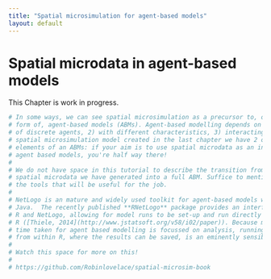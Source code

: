 ```yaml
---
title: "Spatial microsimulation for agent-based models"
layout: default
---
```

# Spatial microdata in agent-based models {#ABM}

This Chapter is work in progress.

```r
# In some ways, we can see spatial microsimulation as a precursor to, or early
# form of, agent-based models (ABMs). Agent-based modelling depends on 1) a number
# of discrete agents, 2) with different characteristics, 3) interacting. With the
# spatial microsimulation model created in the last chapter we have 2 of these 3
# elements of an ABMs: if your aim is to use spatial microdata as an input into
# agent based models, you're half way there!
# 
# We do not have space in this tutorial to describe the transition from the
# spatial microdata we have generated into a full ABM. Suffice to mention some of
# the tools that will be useful for the job.
# 
# NetLogo is an mature and widely used toolkit for agent-based models written in
# Java.  The recently published **RNetLogo** package provides an interface between
# R and NetLogo, allowing for model runs to be set-up and run directly from within
# R ([Thiele, 2014](http://www.jstatsoft.org/v58/i02/paper)). Because much of the
# time taken for agent based modelling is focussed on analysis, running NetLogo
# from within R, where the results can be saved, is an eminently sensible choice.
# 
# Watch this space for more on this!
# 
# https://github.com/Robinlovelace/spatial-microsim-book
```
